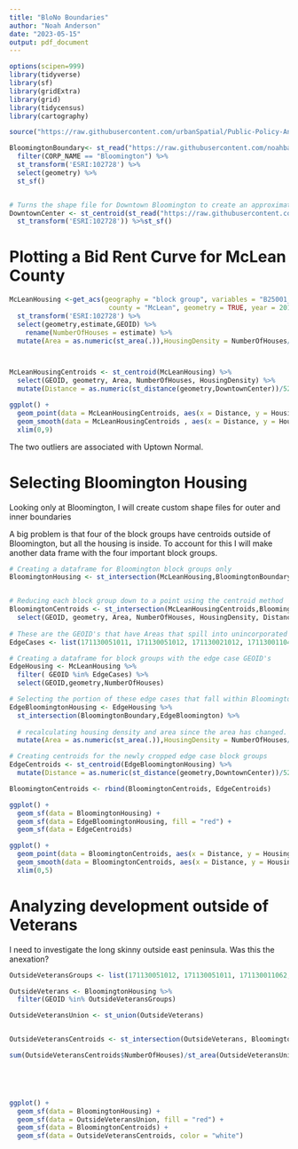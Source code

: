 ```yaml
---
title: "BloNo Boundaries"
author: "Noah Anderson"
date: "2023-05-15"
output: pdf_document
---
```



```r
options(scipen=999)
library(tidyverse)
library(sf)
library(gridExtra)
library(grid)
library(tidycensus)
library(cartography)

source("https://raw.githubusercontent.com/urbanSpatial/Public-Policy-Analytics-Landing/master/functions.r")
```

```r
BloomingtonBoundary<- st_read("https://raw.githubusercontent.com/noahba65/BloNoUrbanGrowth/main/Data/Corporate_Limits.geojson") %>%
  filter(CORP_NAME == "Bloomington") %>%
  st_transform('ESRI:102728') %>% 
  select(geometry) %>%
  st_sf() 


# Turns the shape file for Downtown Bloomington to create an approximate historical City center
DowntownCenter <- st_centroid(st_read("https://raw.githubusercontent.com/noahba65/BloNoUrbanGrowth/main/Data/downtown_center.geojson") %>%
  st_transform('ESRI:102728')) %>%st_sf()

```


# Plotting a Bid Rent Curve for McLean County
```r
McLeanHousing <-get_acs(geography = "block group", variables = "B25001_001", state = "IL", 
                         county = "McLean", geometry = TRUE, year = 2019) %>% 
  st_transform('ESRI:102728') %>%
  select(geometry,estimate,GEOID) %>%
    rename(NumberOfHouses = estimate) %>%
  mutate(Area = as.numeric(st_area(.)),HousingDensity = NumberOfHouses/Area)



McLeanHousingCentroids <- st_centroid(McLeanHousing) %>%
  select(GEOID, geometry, Area, NumberOfHouses, HousingDensity) %>%
  mutate(Distance = as.numeric(st_distance(geometry,DowntownCenter))/5280) 

ggplot() +
  geom_point(data = McLeanHousingCentroids, aes(x = Distance, y = HousingDensity)) +
  geom_smooth(data = McLeanHousingCentroids , aes(x = Distance, y = HousingDensity)) +
  xlim(0,9)
```
The two outliers are associated with Uptown Normal.





# Selecting Bloomington Housing
Looking only at Bloomington, I will create custom shape files for outer and inner boundaries 

A big problem is that four of the block groups have centroids outside of Bloomington, but all the housing is inside. To account for this I will make another data frame with the four important block groups.
```r
# Creating a dataframe for Bloomington block groups only
BloomingtonHousing <- st_intersection(McLeanHousing,BloomingtonBoundary)


# Reducing each block group down to a point using the centroid method
BloomingtonCentroids <- st_intersection(McLeanHousingCentroids,BloomingtonHousing) %>%
  select(GEOID, geometry, Area, NumberOfHouses, HousingDensity, Distance)
  
# These are the GEOID's that have Areas that spill into unincorporated and uninhabited McLean county
EdgeCases <- list(171130051011, 171130051012, 171130021012, 171130011043)

# Creating a dataframe for block groups with the edge case GEOID's
EdgeHousing <- McLeanHousing %>%
  filter( GEOID %in% EdgeCases) %>%
  select(GEOID,geometry,NumberOfHouses)

# Selecting the portion of these edge cases that fall within Bloomington
EdgeBloomingtonHousing <- EdgeHousing %>%
  st_intersection(BloomingtonBoundary,EdgeBloomington) %>%
  
  # recalculating housing density and area since the area has changed. 
  mutate(Area = as.numeric(st_area(.)),HousingDensity = NumberOfHouses/Area)

# Creating centroids for the newly cropped edge case block groups
EdgeCentroids <- st_centroid(EdgeBloomingtonHousing) %>%
  mutate(Distance = as.numeric(st_distance(geometry,DowntownCenter))/5280) 

BloomingtonCentroids <- rbind(BloomingtonCentroids, EdgeCentroids)

ggplot() +
  geom_sf(data = BloomingtonHousing) +
  geom_sf(data = EdgeBloomingtonHousing, fill = "red") +
  geom_sf(data = EdgeCentroids)

ggplot() + 
  geom_point(data = BloomingtonCentroids, aes(x = Distance, y = HousingDensity)) +
  geom_smooth(data = BloomingtonCentroids, aes(x = Distance, y = HousingDensity)) +
  xlim(0,5) 
```
# Analyzing development outside of Veterans

I need to investigate the long skinny outside east peninsula. Was this the anexation?
```r
OutsideVeteransGroups <- list(171130051012, 171130051011, 171130011062, 171130011041, 171130011061, 171130054001, 171130011031, 171130005051, 171130011032, 171130051025, 171130011042, 171130011051, 171130005042, 171130011043, 171130011052, 171130021011, 171130021012)

OutsideVeterans <- BloomingtonHousing %>%
  filter(GEOID %in% OutsideVeteransGroups)

OutsideVeteransUnion <- st_union(OutsideVeterans) 


OutsideVeteransCentroids <- st_intersection(OutsideVeterans, BloomingtonCentroids)

sum(OutsideVeteransCentroids$NumberOfHouses)/st_area(OutsideVeteransUnion)

                                  



ggplot() +
  geom_sf(data = BloomingtonHousing) +
  geom_sf(data = OutsideVeteransUnion, fill = "red") +
  geom_sf(data = BloomingtonCentroids) +
  geom_sf(data = OutsideVeteransCentroids, color = "white")
```
